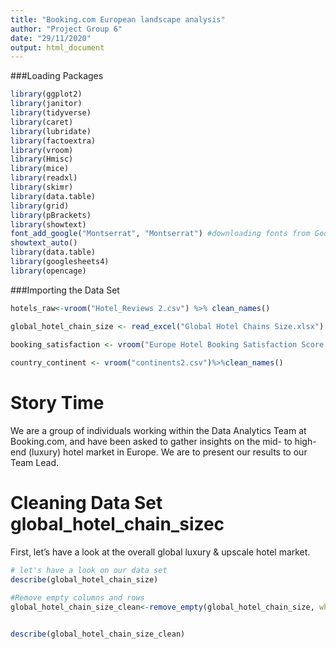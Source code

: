 ```yaml
---
title: "Booking.com European landscape analysis"
author: "Project Group 6"
date: "29/11/2020"
output: html_document
---
```

###Loading Packages
```r
library(ggplot2)
library(janitor)
library(tidyverse)
library(caret)
library(lubridate)
library(factoextra)
library(vroom)
library(Hmisc)
library(mice)
library(readxl)
library(skimr)
library(data.table)
library(grid)
library(pBrackets)
library(showtext)
font_add_google("Montserrat", "Montserrat") #downloading fonts from Google
showtext_auto()
library(data.table)
library(googlesheets4)
library(opencage)

```


###Importing the Data Set
```r
hotels_raw<-vroom("Hotel_Reviews 2.csv") %>% clean_names()

global_hotel_chain_size <- read_excel("Global Hotel Chains Size.xlsx") %>%clean_names()
                                      
booking_satisfaction <- vroom("Europe Hotel Booking Satisfaction Score.csv")%>%clean_names()

country_continent <- vroom("continents2.csv")%>%clean_names()

```
# Story Time

 We are a group of individuals working within the Data Analytics Team at Booking.com, and have been asked to gather insights on the mid- to high-end (luxury) hotel market in Europe. We are to present our results to our Team Lead.
 
  
# Cleaning Data Set global_hotel_chain_sizec
First, let's have a look at the overall global luxury & upscale hotel market. 
```r
# let's have a look on our data set
describe(global_hotel_chain_size) 

#Remove empty columns and rows
global_hotel_chain_size_clean<-remove_empty(global_hotel_chain_size, which = c("rows","cols"))


describe(global_hotel_chain_size_clean) 

```



